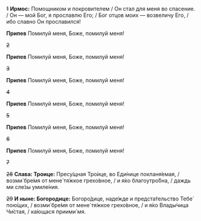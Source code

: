 ~~1~~ **Ирмос:** Помощником и покровителем / Он стал для меня во спасение. / Он — мой Бог, я прославлю Его; / Бог отцов моих — возвеличу Его, / ибо славно Он прославился!

**Припев** Помилуй меня, Боже, помилуй меня!

~~2~~

**Припев** Помилуй меня, Боже, помилуй меня!

~~3~~

**Припев** Помилуй меня, Боже, помилуй меня!

~~4~~

**Припев** Помилуй меня, Боже, помилуй меня!

~~5~~

**Припев** Помилуй меня, Боже, помилуй меня!

~~6~~

**Припев** Помилуй меня, Боже, помилуй меня!

~~7~~

~~28~~ **Слава: Троице:** Пресу́щная Тро́ице, во Еди́нице покланя́емая, / возми́ бре́мя от мене́ тя́жкое грехо́вное, / и я́ко благоутро́бна, / даждь ми сле́зы умиле́ния.

~~29~~ **И ныне: Богородице:** Богоро́дице, наде́жде и предста́тельство Тебе́ пою́щих, / возми́ бре́мя от мене́ тя́жкое грехо́вное, / и я́ко Влады́чица Чи́стая, / ка́ющася приими́ мя.
